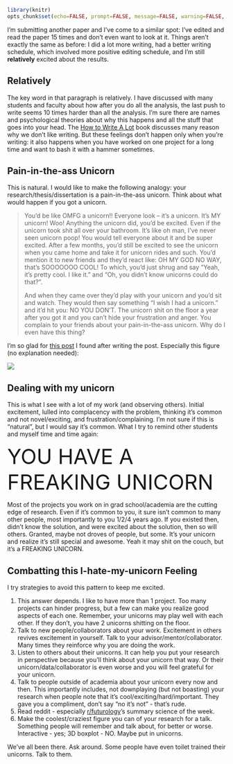 ```r
library(knitr)
opts_chunk$set(echo=FALSE, prompt=FALSE, message=FALSE, warning=FALSE, comment="", results='hide')
```

I'm submitting another paper and I've come to a similar spot: I've edited and read the paper 15 times and don't even want to look at it.  Things aren't exactly the same as before: I did a lot more writing, had a better writing schedule, which involved more positive editing schedule, and I'm still **relatively** excited about the results.

## Relatively
The key word in that paragraph is relatively.  I have discussed with many students and faculty about how after you do all the analysis, the last push to write seems 10 times harder than all the analysis.  I'm sure there are names and psychological theories about why this happens and all the stuff that goes into your head.  The [How to Write A Lot](http://www.amazon.com/How-Write-Lot-Practical-Productive/dp/1591477433) book discusses many reason why we don't like writing.   But these feelings don't happen only when you're writing: it also happens when you have worked on one project for a long time and want to bash it with a hammer sometimes.  

## Pain-in-the-ass Unicorn
This is natural.  I would like to make the following analogy: your research/thesis/dissertation is a pain-in-the-ass unicorn.  Think about what would happen if you got a unicorn.

> You'd be like OMFG a unicorn!! Everyone look -- it's a unicorn.  It's MY unicorn! Woo! Anything the unicorn did, you'd be excited.  Even if the unicorn took shit all over your bathroom.  It's like oh man, I've never seen unicorn poop!  You would tell everyone about it and be super excited.  After a few months, you'd still be excited to see the unicorn when you came home and take it for unicorn rides and such.  You'd mention it to new friends and they'd react like: OH MY GOD NO WAY, that's SOOOOOOO COOL! To which, you'd just shrug and say "Yeah, it's pretty cool. I like it." and "Oh, you didn't know unicorns could do that?".
>
> And when they came over they'd play with your unicorn and you'd sit and watch. They would then say something "I wish I had a unicorn." and it'd hit you: NO YOU DON'T.  The unicorn shit on the floor a year after you got it and you can't hide your frustration and anger.  You complain to your friends about your pain-in-the-ass unicorn.  Why do I even have this thing?

I'm so glad for [this post](http://lorcadamon.com/2013/04/15/my-unicorn-is-kind-of-a-pain-in-the-ass/) I found after writing the post.  Especially this figure (no explanation needed):

![](http://lorcadamon.files.wordpress.com/2013/04/unicorn-poop-shirt1.jpg?w=600&h=600)

## Dealing with my unicorn
This is what I see with a lot of my work (and observing others).  Initial excitement, lulled into complacency with the problem, thinking it's common and not novel/exciting, and frustration/complaining.  I'm not sure if this is "natural", but I would say it's common.  What I try to remind other students and myself time and time again:

<font size="20">YOU HAVE A FREAKING UNICORN </font>

Most of the projects you work on in grad school/academia are the cutting edge of research.  Even if it's common to you, it sure isn't common to many other people, most importantly to you 1/2/4 years ago.  If you existed then, didn't know the solution, and were excited about the solution, then so will others.  Granted, maybe not droves of people, but some.  It's your unicorn and realize it's still special and awesome.  Yeah it may shit on the couch, but it's a FREAKING UNICORN.  


## Combatting this I-hate-my-unicorn Feeling
I try strategies to avoid this pattern to keep me excited.  

1.  This answer depends.  I like to have more than 1 project.  Too many projects can hinder progress, but a few can make you realize good aspects of each one.  Remember, your unicorns may play well with each other.  If they don't, you have 2 unicorns shitting on the floor.
2.  Talk to new people/collaborators about your work.  Excitement in others revives excitement in yourself.  Talk to your advisor/mentor/collaborator.  Many times they reinforce why you are doing the work.
3.  Listen to others about their unicorns.  It can help you put your research in perspective because you'll think about your unicorn that way.  Or their unicorn/data/collaborator is even worse and you will feel grateful for your unicorn.
4.  Talk to people outside of academia about your unicorn every now and then.  This importantly includes, not downplaying (but not boasting) your research when people note that it's cool/exciting/hard/important.  They gave you a compliment, don't say "no it's not" - that's rude.
5.  Read reddit - especially [r/futurology](http://www.reddit.com/r/Futurology/)'s summary science of the week.
6.  Make the coolest/craziest figure you can of your research for a talk.  Something people will remember and talk about, for better or worse.  Interactive - yes; 3D boxplot - NO.  Maybe put in unicorns.

We've all been there.  Ask around.  Some people have even toilet trained their unicorns.  Talk to them.  




